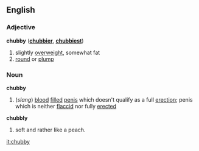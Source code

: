 ==English==
===Adjective===
'''chubby''' ('''[[chubbier]]''', '''[[chubbiest]]''')
#slightly [[overweight]], somewhat fat
#[[round]] or [[plump]]
===Noun===
'''chubby'''
#(''slang'') [[blood]] [[fill]]ed [[penis]] which doesn't qualify as a full [[erection]]; penis which is neither [[flaccid]] nor fully [[erect]]ed
'''chubbly'''
#soft and rather like a peach.

[[it:chubby]]